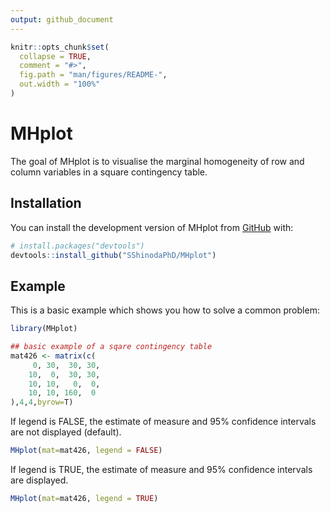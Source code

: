 ```yaml
---
output: github_document
---
```


<!-- README.md is generated from README.Rmd. Please edit that file -->

```r
knitr::opts_chunk$set(
  collapse = TRUE,
  comment = "#>",
  fig.path = "man/figures/README-",
  out.width = "100%"
)
```

# MHplot

<!-- badges: start -->
<!-- badges: end -->

The goal of MHplot is to visualise the marginal homogeneity of row and column variables in a square contingency table.

## Installation

You can install the development version of MHplot from [GitHub](https://github.com/) with:

``` r
# install.packages("devtools")
devtools::install_github("SShinodaPhD/MHplot")
```

## Example

This is a basic example which shows you how to solve a common problem:

```r
library(MHplot)

## basic example of a sqare contingency table
mat426 <- matrix(c(
	 0, 30,  30, 30,
	10,  0,  30, 30,
	10, 10,   0,  0,
	10, 10, 160,  0
),4,4,byrow=T)
```

If legend is FALSE, the estimate of measure and 95% confidence intervals are not displayed (default).

```r
MHplot(mat=mat426, legend = FALSE)
```

If legend is TRUE, the estimate of measure and 95% confidence intervals are displayed.

```r
MHplot(mat=mat426, legend = TRUE)
```


